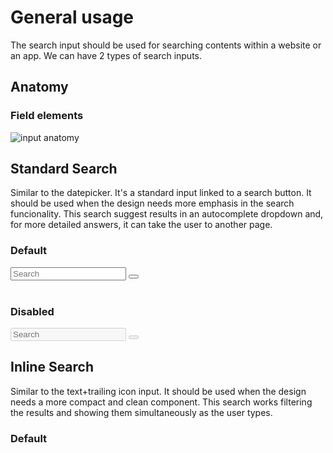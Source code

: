 

<Meta title="Components | Search Inputs" component={SearchInput} />


# General usage

The search input should be used for searching contents within a website or an app. We can have 2 types of search inputs.

## Anatomy

### Field elements
![input anatomy](docs/anatomy.png)


## Standard Search

Similar to the datepicker. It's a standard input linked to a search button. It should be used when the design needs more 
emphasis in the search funcionality. This search suggest results in an autocomplete dropdown and, for more detailed answers, 
it can take the user to another page. 

<Preview>
  <Story name="Standard Search">
    <Fragment>
        <h3>Default</h3>
        <div className="search-input">
            <input className="search-input__field" type="text" placeholder="Search"/>
            <span className= "search-separator" />
            <button type="submit" className="searchButton" />
        </div>
        <br />
        <h3> Disabled</h3>
        <div className="search-input">
            <input className="search-input__field" type="text" placeholder="Search" disabled/>
            <span className= "search-separator" />
            <button type="submit" className="searchButton" disabled />
        </div>
    </Fragment>
  </Story>
</Preview>

## Inline Search

Similar to the text+trailing icon input. It should be used when the design needs a more compact and clean 
component. This search works filtering the results and showing them simultaneously as the user types.

<Preview>
  <Story name="Inline Search">
    <Fragment>
        <h3>Default</h3>
        <InlineSearch placeholder="Search" />
        <InlineSearch placeholder="Search" disabled />
    </Fragment>
  </Story>
</Preview>